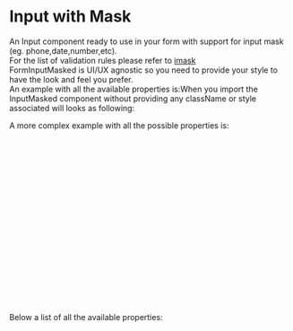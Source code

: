 
<Meta title="DCXLibrary/Form/InputMasked/Documentation" />

# Input with Mask

An Input component ready to use in your form with support for input mask (eg. phone,date,number,etc).  
For the list of validation rules please refer to [imask](https://imask.js.org/)  
FormInputMasked is UI/UX agnostic so you need to provide your style to have the look and feel you prefer.  
An example with all the available properties is:When you import the InputMasked component without providing any className or style associated will looks as following:

<Canvas of={InputMaskedStories.Unstyled} />

A more complex example with all the possible properties is:

```js
<FormInputMasked
  options={{
    mask: '£num',
    blocks: {
      num: {
        // nested masks are available!
        mask: Number,
        thousandsSeparator: ' ',
      },
    },
  }}
  value={value}
  onChange={handleChange}
  type="text"
  name="maskInput"
  props={{
    id: '123',
  }}
  ariaLabel="label-aria"
/>
```

Below a list of all the available properties:

<ArgTypes of={InputMaskedStories} />

